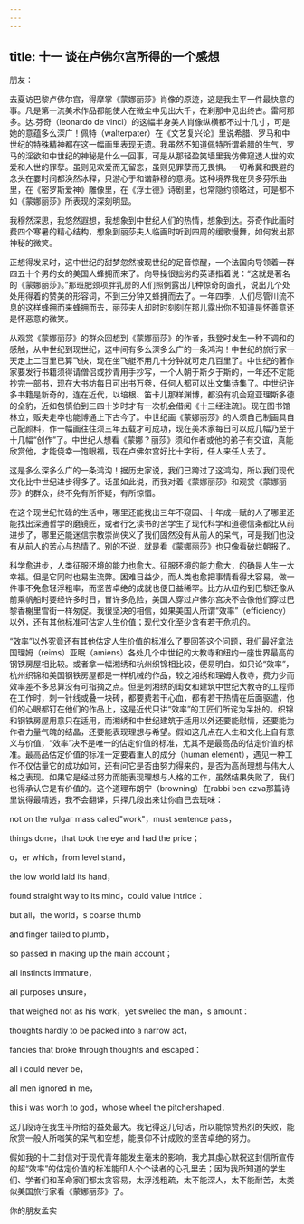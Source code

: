 ```yaml
---
---
---
```

title: 十一 谈在卢佛尔宫所得的一个感想
---




朋友：

去夏访巴黎卢佛尔宫，得摩掌《蒙娜丽莎》肖像的原迹，这是我生平一件最快意的事。凡是第一流美术作品都能使人在微尘中见出大千，在刹那中见出终古。雷阿那多。达.芬奇（leonardo de vinci）的这幅半身美人肖像纵横都不过十几寸，可是她的意蕴多么深广！佩特（walterpater）在《文艺复兴论》里说希腊、罗马和中世纪的特殊精神都在这一幅画里表现无遗。我虽然不知道佩特所谓希腊的生气，罗马的淫欲和中世纪的神秘是什么一回事，可是从那轻盈笑墙里我仿佛窥透人世的欢爱和人世的罪孽。虽则见欢爱而无留恋，虽则见罪孽而无畏惧。一切希冀和畏避的念头在霎时间都涣然冰释，只游心于和谐静穆的意境。这种境界我在贝多芬乐曲里，在《密罗斯爱神》雕像里，在《浮士德》诗剧里，也常隐约领略过，可是都不如《蒙娜丽莎》所表现的深刻明显。

我穆然深思，我悠然遐想，我想象到中世纪人们的热情，想象到达。芬奇作此画时费四个寒暑的精心结构，想象到丽莎夫人临画时听到四周的缓歌慢舞，如何发出那神秘的微笑。

正想得发呆时，这中世纪的甜梦忽然被现世纪的足音惊醒，一个法国向导领着一群四五十个男的女的美国人蜂拥而来了。向导操很拙劣的英语指着说：“这就是著名的《蒙娜丽莎》。”那班肥颈项胖乳房的人们照例露出几种惊奇的面孔，说出几个处处用得着的赞美的形容词，不到三分钟又蜂拥而去了。一年四季，人们尽管川流不息的这样蜂拥而来蜂拥而去，丽莎夫人却时时刻刻在那儿露出你不知道是怀善意还是怀恶意的微笑。

从观赏《蒙娜丽莎》的群众回想到《蒙娜丽莎》的作者，我登时发生一种不调和的感触，从中世纪到现世纪，这中间有多么深多么广的一条鸿沟！中世纪的旅行家一天走上二百里已算飞快，现在坐飞艇不用几十分钟就可走几百里了。中世纪的著作家要发行书籍须得请僧侣或抄青用手抄写，一个人朝于斯夕于斯的，一年还不定能抄完一部书，现在大书坊每日可出书万卷，任何人都可以出文集诗集了。中世纪许多书籍是新奇的，连在近代，以培根、笛卡儿那样渊博，都没有机会窥亚理斯多德的全豹，近如包慎伯到三四十岁时才有一次机会借阅《十三经注疏》。现在图书馆林立，贩夫走卒也能博通上下古今了。中世纪画《蒙娜丽莎》的人须自己制画具自己配颜料，作一幅画往往须三年五载才可成功，现在美术家每日可以成几幅乃至于十几幅“创作”了。中世纪人想看《蒙娜？丽莎》须和作者或他的弟子有交谊，真能欣赏他，才能侥幸一饱眼福，现在卢佛尔宫好比十字街，任人来任人去了。

这是多么深多么广的一条鸿沟！据历史家说，我们已跨过了这鸿沟，所以我们现代文化比中世纪进步得多了。话虽如此说，而我对着《蒙娜丽莎》和观赏《蒙娜丽莎》的群众，终不免有所怀疑，有所惊惜。

在这个现世纪忙碌的生活中，哪里还能找出三年不窥园、十年成一赋的人了哪里还能找出深通哲学的磨镜匠，或者行乞读书的苦学生了现代科学和道德信条都比从前进步了，哪里还能迷信宗教崇尚侠义了我们固然没有从前人的呆气，可是我们也没有从前人的苦心与热情了。别的不说，就是看《蒙娜丽莎》也只像看破烂朝报了。

科学愈进步，人类征服环境的能力也愈大。征服环境的能力愈大，的确是人生一大幸福。但是它同时也易生流弊。困难日益少，而人类也愈把事情看得太容易，做一件事不免愈轻浮粗率，而坚苦卓绝的成就也便日益稀罕。比方从纽约到巴黎还像从前乘帆船时要经许多时日，冒许多危险，美国人穿过卢佛尔宫决不会像他们穿过巴黎香榭里雪街一样匆促。我很坚决的相信，如果美国人所谓“效率”（efficiency）以外，还有其他标准可估定人生价值；现代文化至少含有若干危机的。

“效率”以外究竟还有其他估定人生价值的标准么了要回答这个问题，我们最好拿法国理姆（reims）亚眠（amiens）各处几个中世纪的大教寺和纽约一座世界最高的钢铁房屋相比较。或者拿一幅湘绣和杭州织锦相比较，便易明白。如只论“效率”，杭州织锦和美国钢铁房屋都是一样机械的作品，较之湘绣和理姆大教寺，费力少而效率差不多总算没有可指摘之点。但是刺湘绣的闺女和建筑中世纪大教寺的工程师在工作时，刺一针线或叠一块砖，都要费若干心血，都有若干热情在后面驱遣，他们的心眼都钉在他们的作品上，这是近代只讲“效率”的工匠们所诧为呆拙的。织锦和钢铁房屋用意只在适用，而湘绣和中世纪建筑于适用以外还要能慰情，还要能为作者力量气魄的结晶，还要能表现理想与希望。假如这几点在人生和文化上自有意义与价值，“效率”决不是唯一的估定价值的标准，尤其不是最高品的估定价值的标准。最高品估定价值的标准一定要着重人的成分（human element），遇见一种工作不仅估量它的成功如何，还有问它是否由努力得来的，是否为高尚理想与伟大人格之表现。如果它是经过努力而能表现理想与人格的工作，虽然结果失败了，我们也得承认它是有价值的。这个道理布朗宁（browning）在rabbi ben ezva那篇诗里说得最精透，我不会翻译，只择几段出来让你自己去玩味：

not on the vulgar mass called"work"，must sentence pass，

things done，that took the eye and had the price；

o，er which，from level stand，

the low world laid its hand，

found straight way to its mind，could value intrice：

but all，the world，s coarse thumb

and finger failed to plumb，

so passed in making up the main account；

all instincts immature，

all purposes unsure，

that weighed not as his work，yet swelled the man，s amount：

thoughts hardly to be packed into a narrow act，

fancies that broke through thoughts and escaped：

all i could never be，

all men ignored in me，

this i was worth to god，whose wheel the pitchershaped．

这几段诗在我生平所给的益处最大。我记得这几句话，所以能惊赞热烈的失败，能欣赏一般人所嗤笑的呆气和空想，能景仰不计成败的坚苦卓绝的努力。

假如我的十二封信对于现代青年能发生毫末的影响，我尤其虔心默祝这封信所宣传的超“效率”的估定价值的标准能印人个个读者的心孔里去；因为我所知道的学生们、学者们和革命家们都太贪容易，太浮浅粗疏，太不能深人，太不能耐苦，太类似美国旅行家看《蒙娜丽莎》了。

你的朋友孟实